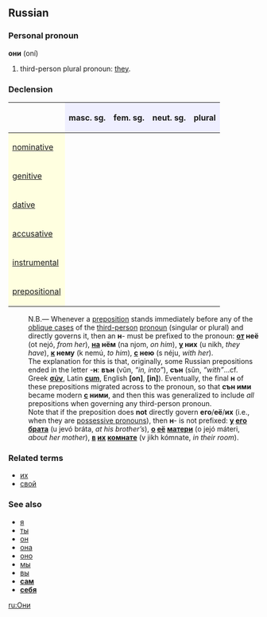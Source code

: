 ==Russian==
===Personal pronoun===
'''они''' (oní)

# third-person plural pronoun: [[they]].

===Declension===
{| border="1" cellpadding="4" cellspacing="0"
!
! style="background-color: #EFEFFF" align="center"|masc. sg.
! style="background-color: #EFEFFF" align="center"|fem. sg.
! style="background-color: #EFEFFF" align="center"|neut. sg.
! style="background-color: #EFEFFF" align="center"|plural
|-
! style="background-color: #FFFFE0" align="left"|[[nominative case|nominative]]
| align="center"|{{Unicode|он}}
| align="center"|{{Unicode|она́}}
| align="center"|{{Unicode|оно́}}
| align="center"|{{Unicode|они́}}
|-
! style="background-color: #FFFFE0" align="left"|[[genitive case|genitive]]
| align="center"|{{Unicode|его́}}
| align="center"|{{Unicode|её}}
| align="center"|{{Unicode|его́}}
| align="center"|{{Unicode|их}}
|-
! style="background-color: #FFFFE0" align="left"|[[dative case|dative]]
| align="center"|{{Unicode|ему́}}
| align="center"|{{Unicode|ей}}
| align="center"|{{Unicode|ему́}}
| align="center"|{{Unicode|им}}
|-
! style="background-color: #FFFFE0" align="left"|[[accusative case|accusative]]
| align="center"|{{Unicode|его́}}
| align="center"|{{Unicode|её}}
| align="center"|{{Unicode|его́}}
| align="center"|{{Unicode|их}}
|-
! style="background-color: #FFFFE0" align="left"|[[instrumental case|instrumental]]
| align="center"|{{Unicode|им}}
| align="center"|{{Unicode|е́ю / ей}}
| align="center"|{{Unicode|им}}
| align="center"|{{Unicode|и́ми}}
|-
! style="background-color: #FFFFE0" align="left"|[[prepositional case|prepositional]]
| align="center"|{{Unicode|о нём}}
| align="center"|{{Unicode|о не́й}}
| align="center"|{{Unicode|о нём}}
| align="center"|{{Unicode|о ни́х}}
|}


:N.B.— Whenever a [[preposition]] stands immediately before any of the [[oblique case]]s of the [[third-person]] [[pronoun]] (singular or plural) and directly governs it, then an '''н'''- must be prefixed to the pronoun: '''[[от]] неё''' (ot nejó, ''from her''), '''[[на]] нём''' (na njom, ''on him''), '''[[у]] них''' (u nikh, ''they have''), '''[[к]] нему''' (k nemú, ''to him''), '''[[с]] нею''' (s néju, ''with her'').
:The explanation for this is that, originally, some Russian prepositions ended in the letter -'''н''': '''вън''' (vŭn, ''“in, into”''), '''сън''' (sŭn, ''“with”''...cf. Greek '''[[σύν]]''', Latin '''[[cum]]''', English '''[on]''', '''[in]'''). Eventually, the final '''н''' of these prepositions migrated across to the pronoun, so that '''сън ими''' became modern '''[[с]] ними''', and then this was generalized to include ''all'' prepositions when governing any third-person pronoun.
:Note that if the preposition does '''not''' directly govern '''его'''/'''её'''/'''их''' (i.e., when they are [[possessive pronoun]]s), then '''н'''- is not prefixed: '''[[у]] [[его]] [[брат|брата]]''' (u jevó bráta, ''at his brother’s''), '''[[о]] [[её]] [[мать|матери]]''' (o jejó máteri, ''about her mother''), '''[[в]] [[их]] [[комната|комнате]]''' (v jikh kómnate, ''in their room'').

===Related terms===
*[[их]]
*[[свой]]

===See also===
*[[я]]
*[[ты]]
*[[он]]
*[[она]]
*[[оно]]
*[[мы]]
*[[вы]]
*'''[[сам]]'''
*'''[[себя]]'''

[[ru:Они]]